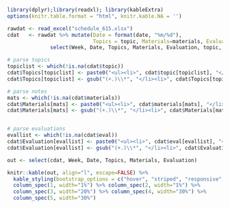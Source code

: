
```r
library(dplyr);library(readxl); library(kableExtra)
options(knitr.table.format = "html", knitr.kable.NA = '') 
```

```r
rawdat <- read_excel("schedule_615.xlsx")
cdat   <- rawdat %>% mutate(Date = format(date, "%m/%d"), 
                            Topics = topic, Materials=materials, Evaluation = eval) %>% 
              select(Week, Date, Topics, Materials, Evaluation, topic, eval, materials)

# parse topics
topiclist <- which(!is.na(cdat$topic))
cdat$Topics[topiclist] <- paste0("<ul><li>", cdat$topic[topiclist], "</li></ul>")
cdat$Topics[topiclist] <- gsub("(+.)\\*", "</li><li>", cdat$Topics[topiclist])

# parse notes
mats <- which(!is.na(cdat$materials))
cdat$Materials[mats] <- paste0("<ul><li>", cdat$materials[mats], "</li></ul>")
cdat$Materials[mats] <- gsub("(+.)\\*", "</li><li>", cdat$Materials[mats])


# parse evaluations
evallist <- which(!is.na(cdat$eval))
cdat$Evaluation[evallist] <- paste0("<ul><li>", cdat$eval[evallist], "</li></ul>")
cdat$Evaluation[evallist] <- gsub("(+.)\\*", "</li><li>", cdat$Evaluation[evallist])
```

```r
out <- select(cdat, Week, Date, Topics, Materials, Evaluation)

knitr::kable(out, align="l", escape=FALSE) %>% 
  kable_styling(bootstrap_options = c("hover", "striped", "responsive", "bordered")) %>% 
  column_spec(1, width="1%") %>% column_spec(2, width="1%") %>%
  column_spec(3, width="20%") %>% column_spec(4, width="30%") %>%
  column_spec(5, width="30%")
```



